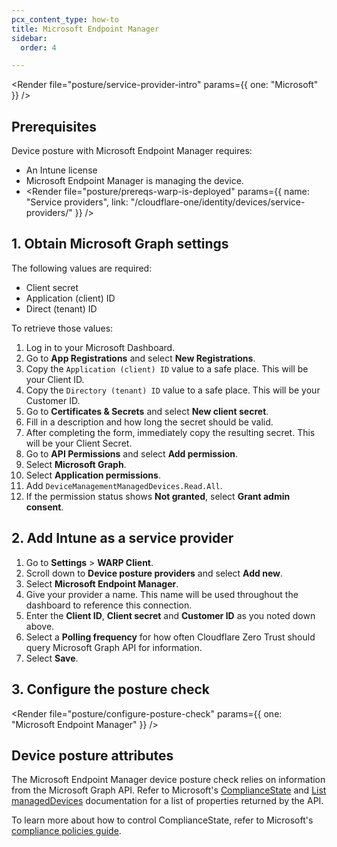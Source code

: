 ```yaml
---
pcx_content_type: how-to
title: Microsoft Endpoint Manager
sidebar:
  order: 4

---
```



<Render file="posture/service-provider-intro" params={{ one: "Microsoft" }} />

## Prerequisites

Device posture with Microsoft Endpoint Manager requires:

* An Intune license
* Microsoft Endpoint Manager is managing the device.
* <Render file="posture/prereqs-warp-is-deployed" params={{ name: "Service providers", link: "/cloudflare-one/identity/devices/service-providers/" }} />

## 1. Obtain Microsoft Graph settings

The following values are required:

* Client secret
* Application (client) ID
* Direct (tenant) ID

To retrieve those values:

1. Log in to your Microsoft Dashboard.
2. Go to **App Registrations** and select **New Registrations**.
3. Copy the `Application (client) ID` value to a safe place. This will be your Client ID.
4. Copy the `Directory (tenant) ID` value to a safe place. This will be your Customer ID.
5. Go to **Certificates & Secrets** and select **New client secret**.
6. Fill in a description and how long the secret should be valid.
7. After completing the form, immediately copy the resulting secret. This will be your Client Secret.
8. Go to **API Permissions** and select **Add permission**.
9. Select **Microsoft Graph**.
10. Select **Application permissions**.
11. Add `DeviceManagementManagedDevices.Read.All`.
12. If the permission status shows **Not granted**, select **Grant admin consent**.

## 2. Add Intune as a service provider

1. Go to **Settings** > **WARP Client**.
2. Scroll down to **Device posture providers** and select **Add new**.
3. Select **Microsoft Endpoint Manager**.
4. Give your provider a name. This name will be used throughout the dashboard to reference this connection.
5. Enter the **Client ID**, **Client secret** and **Customer ID** as you noted down above.
6. Select a **Polling frequency** for how often Cloudflare Zero Trust should query Microsoft Graph API for information.
7. Select **Save**.

<Render file="posture/test-posture-provider" />

## 3. Configure the posture check

<Render file="posture/configure-posture-check" params={{ one: "Microsoft Endpoint Manager" }} />

## Device posture attributes

The Microsoft Endpoint Manager device posture check relies on information from the Microsoft Graph API. Refer to Microsoft's [ComplianceState](https://docs.microsoft.com/en-us/graph/api/resources/intune-devices-compliancestate?view=graph-rest-1.0) and [List managedDevices](https://docs.microsoft.com/en-us/graph/api/intune-devices-manageddevice-list?view=graph-rest-1.0) documentation for a list of properties returned by the API.

To learn more about how to control ComplianceState, refer to Microsoft's [compliance policies guide](https://docs.microsoft.com/en-us/mem/intune/protect/device-compliance-get-started).

